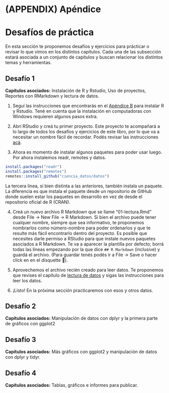# (APPENDIX) Apéndice {-}

# Desafíos de práctica

En esta sección te proponemos desafíos y ejercicios para prácticar o revisar lo que vimos en los distintos capítulos. Cada una de las subsección estará asociada a un conjunto de capítulos y buscan relacionar los distintos temas y herramientas. 

## Desafío 1 {-}

**Capítulos asociados:** Instalación de R y Rstudio, Uso de proyectos, Reportes con RMarkdown y lectura de datos. 

1. Seguí las instrucciones que encontrarás en el [Apéndice B](instalando-r-y-rstudio.html) para instalar R y Rstudio. 
Tené en cuenta que la instalación en computadoras con Windows requieren algunos pasos extra. 

2. Abrí RStudio y creá tu primer proyecto. 
Este proyecto te acompañará a lo largo de todos los desafíos y ejercicios de este libro, por lo que va a necesitar un nombre fácil de recordar. 
Podés revisar las instrucciones [acá](trabajar-con-proyectos-en-rstudio.html). 

3. Ahora es momento de instalar algunos paquetes para poder usar luego. 
Por ahora instalemos readr, remotes y datos. 

```r
install.packages("readr")
install.packages("remotes")
remotes::install_github("ciencia_datos/datos")
```

La tercera linea, si bien distinta a las anteriores, también instala un paquete. 
La diferencia es que instala el paquete desde un repositorio de GitHub donde suelen estar los paquetes en desarrollo en vez de desde el repositorio oficial de R (CRAN).

4. Creá un nuevo archivo R Markdown que se llame "01-lectura.Rmd" desde File -> New File -> R Markdown.
Si bien el archivo puede tener cualquer nombre, siempre que sea informativo, te proponemos nombrarlos como número-nombre para poder ordenarlos y que te resulte más fácil encontrarlo dentro del proyecto.
Es posible que necesites darle permiso a RStudio para que instale nuevos paquetes asociados a R Markdown.
Te va a aparecer la plantilla por defecto; borrá todas las líneas empezando por la que dice `## R Markdown` (inclusive) y guardá el archivo.
(Para guardar tenés podés ir a File -> Save o hacer click en en el disquette 💾).
 

5. Aprovechemos el archivo recién creado para leer datos. 
Te proponemos que revises el capítulo de [lectura de datos](lectura-de-datos-ordenados.html) y sigas las instrucciones para leer los datos. 

6. ¡Listo! En la próxima sección practicaremos con esos y otros datos.

## Desafío 2 {-}

**Capítulos asociados:** Manipulación de datos con dplyr y la primera parte de gráficos con ggplot2

## Desafío 3 {-}

**Capítulos asociados:** Más gráficos con ggplot2 y manipulación de datos con dplyr y tidyr.

## Desafío 4 {-}

**Capítulos asociados:** Tablas, gráficos e informes para publicar. 